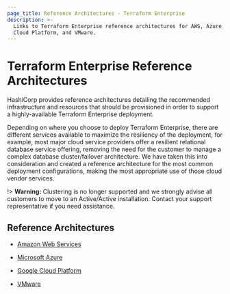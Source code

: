 ```yaml
---
page_title: Reference Architectures - Terraform Enterprise
description: >-
  Links to Terraform Enterprise reference architectures for AWS, Azure, Google
  Cloud Platform, and VMware.
---
```


# Terraform Enterprise Reference Architectures

HashiCorp provides reference architectures detailing the recommended
infrastructure and resources that should be provisioned in order to
support a highly-available Terraform Enterprise deployment.

Depending on where you choose to deploy Terraform Enterprise,
there are different services available to maximize the resiliency of
the deployment, for example, most major cloud service providers offer
a resilient relational database service offering, removing the need
for the customer to manage a complex database cluster/failover
architecture. We have taken this into consideration and created a
reference architecture for the most common deployment configurations,
making the most appropriate use of those cloud vendor services.

!> **Warning:** Clustering is no longer supported and we strongly advise all customers to move to an Active/Active installation. Contact your support representative if you need assistance.

## Reference Architectures

- [Amazon Web Services](/enterprise/before-installing/reference-architecture/aws)

- [Microsoft Azure](/enterprise/before-installing/reference-architecture/azure)

- [Google Cloud Platform](/enterprise/before-installing/reference-architecture/gcp)

- [VMware](/enterprise/before-installing/reference-architecture/vmware)
